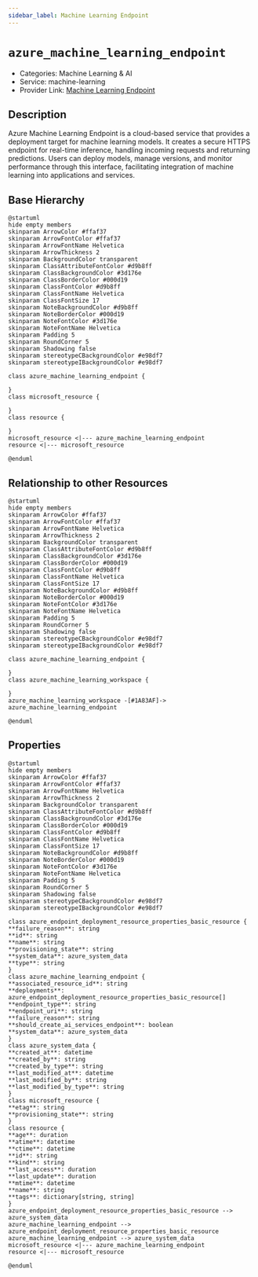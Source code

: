 ```yaml
---
sidebar_label: Machine Learning Endpoint
---
```


# `azure_machine_learning_endpoint`

- Categories: Machine Learning & AI
- Service: machine-learning
- Provider Link: [Machine Learning Endpoint](https://learn.microsoft.com/en-us/azure/machine-learning/concept-endpoints)

## Description

Azure Machine Learning Endpoint is a cloud-based service that provides a deployment target for machine learning models. It creates a secure HTTPS endpoint for real-time inference, handling incoming requests and returning predictions. Users can deploy models, manage versions, and monitor performance through this interface, facilitating integration of machine learning into applications and services.

## Base Hierarchy

<ZoomPanPinch>

```kroki imgType="plantuml" imgAlt="Hierarchy of Machine Learning Endpoint"
@startuml
hide empty members
skinparam ArrowColor #ffaf37
skinparam ArrowFontColor #ffaf37
skinparam ArrowFontName Helvetica
skinparam ArrowThickness 2
skinparam BackgroundColor transparent
skinparam ClassAttributeFontColor #d9b8ff
skinparam ClassBackgroundColor #3d176e
skinparam ClassBorderColor #000d19
skinparam ClassFontColor #d9b8ff
skinparam ClassFontName Helvetica
skinparam ClassFontSize 17
skinparam NoteBackgroundColor #d9b8ff
skinparam NoteBorderColor #000d19
skinparam NoteFontColor #3d176e
skinparam NoteFontName Helvetica
skinparam Padding 5
skinparam RoundCorner 5
skinparam Shadowing false
skinparam stereotypeCBackgroundColor #e98df7
skinparam stereotypeIBackgroundColor #e98df7

class azure_machine_learning_endpoint {

}
class microsoft_resource {

}
class resource {

}
microsoft_resource <|--- azure_machine_learning_endpoint
resource <|--- microsoft_resource

@enduml
```

</ZoomPanPinch>

## Relationship to other Resources

<ZoomPanPinch>

```kroki imgType="plantuml" imgAlt="Diagram of Machine Learning Endpoint resource relationships"
@startuml
hide empty members
skinparam ArrowColor #ffaf37
skinparam ArrowFontColor #ffaf37
skinparam ArrowFontName Helvetica
skinparam ArrowThickness 2
skinparam BackgroundColor transparent
skinparam ClassAttributeFontColor #d9b8ff
skinparam ClassBackgroundColor #3d176e
skinparam ClassBorderColor #000d19
skinparam ClassFontColor #d9b8ff
skinparam ClassFontName Helvetica
skinparam ClassFontSize 17
skinparam NoteBackgroundColor #d9b8ff
skinparam NoteBorderColor #000d19
skinparam NoteFontColor #3d176e
skinparam NoteFontName Helvetica
skinparam Padding 5
skinparam RoundCorner 5
skinparam Shadowing false
skinparam stereotypeCBackgroundColor #e98df7
skinparam stereotypeIBackgroundColor #e98df7

class azure_machine_learning_endpoint {

}
class azure_machine_learning_workspace {

}
azure_machine_learning_workspace -[#1A83AF]-> azure_machine_learning_endpoint

@enduml
```

</ZoomPanPinch>

## Properties

<ZoomPanPinch>

```kroki imgType="plantuml" imgAlt="Diagram of Machine Learning Endpoint data model"
@startuml
hide empty members
skinparam ArrowColor #ffaf37
skinparam ArrowFontColor #ffaf37
skinparam ArrowFontName Helvetica
skinparam ArrowThickness 2
skinparam BackgroundColor transparent
skinparam ClassAttributeFontColor #d9b8ff
skinparam ClassBackgroundColor #3d176e
skinparam ClassBorderColor #000d19
skinparam ClassFontColor #d9b8ff
skinparam ClassFontName Helvetica
skinparam ClassFontSize 17
skinparam NoteBackgroundColor #d9b8ff
skinparam NoteBorderColor #000d19
skinparam NoteFontColor #3d176e
skinparam NoteFontName Helvetica
skinparam Padding 5
skinparam RoundCorner 5
skinparam Shadowing false
skinparam stereotypeCBackgroundColor #e98df7
skinparam stereotypeIBackgroundColor #e98df7

class azure_endpoint_deployment_resource_properties_basic_resource {
**failure_reason**: string
**id**: string
**name**: string
**provisioning_state**: string
**system_data**: azure_system_data
**type**: string
}
class azure_machine_learning_endpoint {
**associated_resource_id**: string
**deployments**: azure_endpoint_deployment_resource_properties_basic_resource[]
**endpoint_type**: string
**endpoint_uri**: string
**failure_reason**: string
**should_create_ai_services_endpoint**: boolean
**system_data**: azure_system_data
}
class azure_system_data {
**created_at**: datetime
**created_by**: string
**created_by_type**: string
**last_modified_at**: datetime
**last_modified_by**: string
**last_modified_by_type**: string
}
class microsoft_resource {
**etag**: string
**provisioning_state**: string
}
class resource {
**age**: duration
**atime**: datetime
**ctime**: datetime
**id**: string
**kind**: string
**last_access**: duration
**last_update**: duration
**mtime**: datetime
**name**: string
**tags**: dictionary[string, string]
}
azure_endpoint_deployment_resource_properties_basic_resource --> azure_system_data
azure_machine_learning_endpoint --> azure_endpoint_deployment_resource_properties_basic_resource
azure_machine_learning_endpoint --> azure_system_data
microsoft_resource <|--- azure_machine_learning_endpoint
resource <|--- microsoft_resource

@enduml
```

</ZoomPanPinch>

